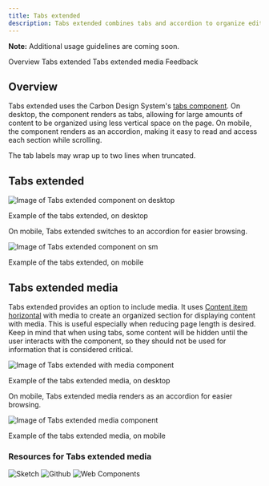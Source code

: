 ```yaml
---
title: Tabs extended
description: Tabs extended combines tabs and accordion to organize editorial content.
---
```



<ComponentDescription name="Tabs extended" type="ui" />

<InlineNotification>

**Note:** Additional usage guidelines are coming soon.

</InlineNotification>

<AnchorLinks>
<AnchorLink>Overview</AnchorLink>
<AnchorLink>Tabs extended</AnchorLink>
<AnchorLink>Tabs extended media</AnchorLink>
<AnchorLink>Feedback</AnchorLink>
</AnchorLinks>

## Overview

Tabs extended uses the Carbon Design System's [tabs component](https://carbondesignsystem.com/components/tabs/usage/). On desktop, the component renders as tabs, allowing for large amounts of content to be organized using less vertical space on the page. On mobile, the component renders as an accordion, making it easy to read and access each section while scrolling.

The tab labels may wrap up to two lines when truncated.

## Tabs extended

<Row>
<Column colMd={8} colLg={8}>

![Image of Tabs extended component on desktop](../../images/component/tabs-extended/components--tabs-extended-1.png)
  <Caption>Example of the tabs extended, on desktop</Caption>

</Column>
</Row>

On mobile, Tabs extended switches to an accordion for easier browsing.

<Row>
<Column colMd={6} colLg={6}>

![Image of Tabs extended component on `sm`](../../images/component/tabs-extended/components--tabs-extended-2.png)
  <Caption>Example of the tabs extended, on mobile</Caption>

</Column>
</Row>

<ResourceLinks name="Tabs extended" type="ui" />

## Tabs extended media

Tabs extended provides an option to include media. It uses [Content item horizontal](/components/content-item-horizontal) with media to create an organized section for displaying content with media. This is useful especially when reducing page length is desired. Keep in mind that when using tabs, some content will be hidden until the user interacts with the component, so they should not be used for information that is considered critical. 

<Row>
<Column colMd={8} colLg={12}>

![Image of Tabs extended with media component](../../images/component/tabs-extended/components--tabs-extended-media-1.jpg)
  <Caption>Example of the tabs extended media, on desktop</Caption>

</Column>
</Row>

On mobile, Tabs extended media renders as an accordion for easier browsing.

<Row>
<Column colMd={4} colLg={6}>

![Image of Tabs extended media component](../../images/component/tabs-extended/components--tabs-extended-media-2.jpg)
  <Caption>Example of the tabs extended media, on mobile</Caption>

</Column>
</Row>

### Resources for Tabs extended media
<CardGroup>
  <MiniCard
    title="Design specifications"
    href="https://ibm.ent.box.com/folder/133803243554"
  >
    <img src={sketchSymbol} alt="Sketch"/>
  </MiniCard>
  <MiniCard
    title="Functional specifications"
    href="https://github.com/carbon-design-system/carbon-for-ibm-dotcom-website/wiki/Tabs-extended-media"
  >
    <img src={githubSymbol} alt="Github"/>
  </MiniCard>
  <MiniCard
    title="Web components Storybook"
    href="https://www.ibm.com/standards/carbon/web-components/?path=/story/components-tabs-extended-with-media--default"
  >
    <img src={webComponentsSymbol} alt="Web Components"/>
  </MiniCard>
</CardGroup>

<ComponentFooter name="Tabs extended" type="ui" />

